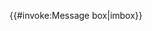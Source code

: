 {{#invoke:Message box|imbox}}<noinclude>
{{documentation}}
<!-- Categories go on the /doc subpage, and interwikis go on Wikidata. -->
</noinclude>